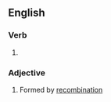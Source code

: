 ==English==

===Verb===
{{head|en|verb form}}

# {{en-past of|recombine}}

===Adjective===
{{head|en|adjective}}

# Formed by [[recombination]]